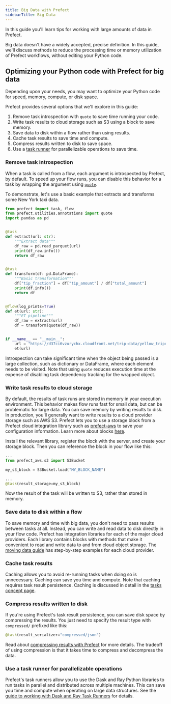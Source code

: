 ```yaml
---
title: Big Data with Prefect
sidebarTitle: Big Data
---
```



In this guide you'll learn tips for working with large amounts of data in Prefect.

Big data doesn't have a widely accepted, precise definition.
In this guide, we'll discuss methods to reduce the processing time or memory utilization of Prefect workflows, without editing your Python code.

## Optimizing your Python code with Prefect for big data

Depending upon your needs, you may want to optimize your Python code for speed, memory, compute, or disk space.

Prefect provides several options that we'll explore in this guide:

1. Remove task introspection with `quote` to save time running your code.
2. Write task results to cloud storage such as S3 using a block to save memory.
3. Save data to disk within a flow rather than using results.
4. Cache task results to save time and compute.
5. Compress results written to disk to save space.
6. Use a [task runner](/2.16/concepts/task-runners/) for parallelizable operations to save time.

### Remove task introspection

When a task is called from a flow, each argument is introspected by Prefect, by default.
To speed up your flow runs, you can disable this behavior for a task by wrapping the argument using [`quote`](https://docs.prefect.io/latest/api-ref/prefect/utilities/annotations/#prefect.utilities.annotations.quote).

To demonstrate, let's use a basic example that extracts and transforms some New York taxi data.

```python hl_lines="2 26" title="et_quote.py"
from prefect import task, flow
from prefect.utilities.annotations import quote
import pandas as pd


@task
def extract(url: str):
    """Extract data"""
    df_raw = pd.read_parquet(url)
    print(df_raw.info())
    return df_raw


@task
def transform(df: pd.DataFrame):
    """Basic transformation"""
    df["tip_fraction"] = df["tip_amount"] / df["total_amount"]
    print(df.info())
    return df


@flow(log_prints=True)
def et(url: str):
    """ET pipeline"""
    df_raw = extract(url)
    df = transform(quote(df_raw))


if __name__ == "__main__":
    url = "https://d37ci6vzurychx.cloudfront.net/trip-data/yellow_tripdata_2023-09.parquet"
    et(url)
```

Introspection can take significant time when the object being passed is a large collection, such as dictionary or DataFrame, where each element needs to be visited.
Note that using `quote` reduces execution time at the expense of disabling task dependency tracking for the wrapped object.

### Write task results to cloud storage

By default, the results of task runs are stored in memory in your execution environment.
This behavior makes flow runs fast for small data, but can be problematic for large data.
You can save memory by writing results to disk.
In production, you'll generally want to write results to a cloud provider storage such as AWS S3.
Prefect lets you to use a storage block from a Prefect cloud integration library such as [prefect-aws](https://prefecthq.github.io/prefect-aws/) to save your configuration information.
Learn more about blocks [here](/2.16/concepts/blocks/).

Install the relevant library, register the block with the server, and create your storage block.
Then you can reference the block in your flow like this:

```python
...
from prefect_aws.s3 import S3Bucket

my_s3_block = S3Bucket.load("MY_BLOCK_NAME")

...
@task(result_storage=my_s3_block)

```

Now the result of the task will be written to S3, rather than stored in memory.

### Save data to disk within a flow

To save memory and time with big data, you don't need to pass results between tasks at all.
Instead, you can write and read data to disk directly in your flow code.
Prefect has integration libraries for each of the major cloud providers.
Each library contains blocks with methods that make it convenient to read and write data to and from cloud object storage.
The [moving data guide](/2.16/guides/moving-data/) has step-by-step examples for each cloud provider.

### Cache task results

Caching allows you to avoid re-running tasks when doing so is unnecessary.
Caching can save you time and compute.
Note that caching requires task result persistence.
Caching is discussed in detail in the [tasks concept page](/2.16/concepts/tasks.md/#caching).

### Compress results written to disk

If you're using Prefect's task result persistence, you can save disk space by compressing the results.
You just need to specify the result type with `compressed/` prefixed like this:

```python
@task(result_serializer="compressed/json")
```

Read about [compressing results with Prefect](/2.16/concepts/results/) for more details.
The tradeoff of using compression is that it takes time to compress and decompress the data.

### Use a task runner for parallelizable operations

Prefect's task runners allow you to use the Dask and Ray Python libraries to run tasks in parallel and distributed across multiple machines.
This can save you time and compute when operating on large data structures.
See the [guide to working with Dask and Ray Task Runners](/2.16/guides/dask-ray-task-runners/) for details.
